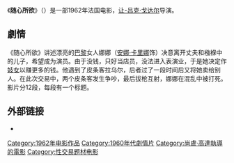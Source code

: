 {{for|原名Playing by Heart的1998年美國電影|隨心所慾 (1998年電影)}}
{{noteTA
|T=zh-cn:随心所欲; zh-tw:賴活; zh-hk:她的一生;
|G1=Show
|1=zh-cn:随心所欲; zh-tw:賴活; zh-hk:她的一生;}}
{{Infobox Film 
| name = 随心所欲
| original_name = Vivre sa vie
| hk_name = 她的一生
| tw_name = 賴活
| cn_name = 随心所欲
  | image =  
  | caption = 
  | director = [[尚盧·高達|尚盧·高達]] 
  | producer = [[Pierre_Braunberger|Pierre Braunberger]] |
  | writer = [[尚盧·高達|尚盧·高達]]<br>[[Marcel_Sacotte|Marcel Sacotte]] |
  | starring = [[安娜·卡里娜|安娜·卡里娜]]<br>[[Sady_Rebbot|Sady Rebbot]]<br>[[André_S._Labarthe|André S. Labarthe]]<br>[[Guylaine_Schlumberger|Guylaine Schlumberger]]<br>[[Gérard_Hoffman|Gérard Hoffman]] |
  | music = [[Michel_Legrand|Michel Legrand]]|
  | cinematography = [[Raoul_Coutard|Raoul Coutard]]|
  | editing =  尚盧·高達<br />[[Agnès_Guillemot|Agnès Guillemot]]|
  | distributor = Panthéon Distribution |
  | released = 1962年 |
  | runtime = 85分 |
  | country = 法国 |
  | language = 法语 |
  | budget = |
  |
}}

《'''随心所欲'''》（{{lang|fr|Vivre sa vie : film en douze tableaux}}）是一部1962年法国电影，[[让-吕克·戈达尔|让-吕克·戈达尔]]导演。

==劇情==
《随心所欲》讲述漂亮的[[巴黎|巴黎]]女人娜娜（[[安娜·卡里娜|安娜·卡里娜]]饰）决意离开丈夫和襁褓中的儿子，希望成为演员。由于没钱，只好当店员，没法进入表演业，于是她决定作[[妓女|妓女]]以赚更多的钱。他遇到了皮条客拉乌尔，后者过了一段时间后又将她卖给别人。在此次交易中，两个皮条客发生争吵，最后拔枪互射，娜娜在混乱中被打死。影片分12段，每段有一个标题。

== 外部链接 ==
*{{douban}}

{{尚盧·高達執導的電影}}
{{法國新浪潮}}
{{威尼斯影展評審團特別獎}}
{{DEFAULTSORT:Vivre sa vie : film en douze tableaux}}
[[Category:1962年电影作品|Category:1962年电影作品]]
[[Category:1960年代劇情片|Category:1960年代劇情片]]
[[Category:尚盧·高達執導的電影|Category:尚盧·高達執導的電影]]
[[Category:性交易题材电影|Category:性交易题材电影]]